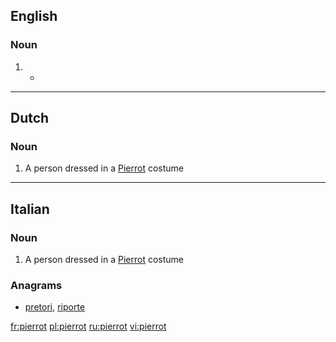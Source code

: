==English==

===Noun===
{{en-noun}}

# {{alternative form of|Pierrot}}
#* {{quote-news|year=2009|date=June 3|author=Claudia La Rocco|title=With Each Youthful Step, Discoveries and Transformations|work=New York Times|url=http://www.nytimes.com/2009/06/03/arts/dance/03school.html
|passage=Then came the very young, in the “Ballabile des Enfants” from “Harlequinade,” a colorful, confectionary swirl of polichinelles, '''pierrots''' and scaramouches, set to Riccardo Drigo. }}

----

==Dutch==

===Noun===
{{nl-noun|g|pierrots}}

# A person dressed in a [[Pierrot]] costume

----

==Italian==

===Noun===
{{head|it|noun|g=m}} {{inv}}

# A person dressed in a [[Pierrot]] costume

===Anagrams===
* [[pretori#Italian|pretori]], [[riporte#Italian|riporte]]
{{rfc-auto}}

[[fr:pierrot]]
[[pl:pierrot]]
[[ru:pierrot]]
[[vi:pierrot]]